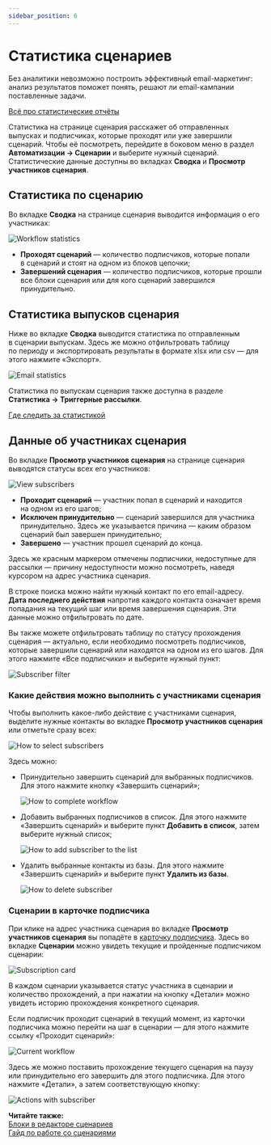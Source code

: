 ```yaml
---
sidebar_position: 6
---
```


# Статистика сценариев

Без аналитики невозможно построить эффективный email-маркетинг: анализ результатов поможет понять, решают&nbsp;ли email-кампании поставленные задачи.

[Всё про статистические отчёты](https://docs.sendsay.ru/statistics/all-about-campaign-reports/)

Статистика на&nbsp;странице сценария расскажет об&nbsp;отправленных выпусках и&nbsp;подписчиках, которые проходят или уже завершили сценарий. Чтобы её&nbsp;посмотреть, перейдите в&nbsp;боковом меню в&nbsp;раздел **Автоматизации&nbsp;&rarr; Сценарии** и&nbsp;выберите нужный сценарий. Статистические данные доступны во&nbsp;вкладках **Сводка** и&nbsp;**Просмотр участников сценария**.

## Статистика по&nbsp;сценарию

Во&nbsp;вкладке **Сводка** на&nbsp;странице сценария выводится информация о&nbsp;его участниках:

![Workflow statistics](/img/automations/automation-with-workflows/statistics/workflow-statistics.png)

- **Проходят сценарий**&nbsp;&mdash; количество подписчиков, которые попали в&nbsp;сценарий и&nbsp;стоят на&nbsp;одном из&nbsp;блоков цепочки;
- **Завершений сценария**&nbsp;&mdash; количество подписчиков, которые прошли все блоки сценария или для кого сценарий завершился принудительно.

## Статистика выпусков сценария

Ниже во&nbsp;вкладке **Сводка** выводится статистика по&nbsp;отправленным в&nbsp;сценарии выпускам. Здесь&nbsp;же можно отфильтровать таблицу по&nbsp;периоду и&nbsp;экспортировать результаты в&nbsp;формате xlsx или csv&nbsp;&mdash; для этого нажмите &laquo;Экспорт&raquo;.

![Email statistics](/img/automations/automation-with-workflows/statistics/email-statistics.png)

Статистика по&nbsp;выпускам сценария также доступна в&nbsp;разделе **Статистика &rarr; Триггерные рассылки**.

[Где следить за статистикой](https://docs.sendsay.ru/statistics/where-to-track-statistics)

## Данные об&nbsp;участниках сценария

Во&nbsp;вкладке **Просмотр участников сценария** на&nbsp;странице сценария выводятся статусы всех его участников:

![View subscribers](/img/automations/automation-with-workflows/statistics/member-preview.png)

- **Проходит сценарий**&nbsp;&mdash; участник попал в&nbsp;сценарий и&nbsp;находится на&nbsp;одном из&nbsp;его шагов;
- **Исключен принудительно**&nbsp;&mdash; сценарий завершился для участника принудительно. Здесь&nbsp;же указывается причина&nbsp;&mdash; каким образом сценарий был завершен принудительно;
- **Завершено**&nbsp;&mdash; участник прошел сценарий до&nbsp;конца.

Здесь же красным маркером отмечены подписчики, недоступные для рассылки — причину недоступности можно посмотреть, наведя курсором на адрес участника сценария.

В&nbsp;строке поиска можно найти нужный контакт по&nbsp;его email-адресу. **Дата последнего действия** напротив каждого контакта означает время попадания на&nbsp;текущий шаг или время завершения сценария. Эти данные можно отфильтровать по&nbsp;дате.

Вы&nbsp;также можете отфильтровать таблицу по&nbsp;статусу прохождения сценария&nbsp;&mdash; актуально, если необходимо посмотреть подписчиков, которые завершили сценарий или находятся на&nbsp;одном из&nbsp;его шагов. Для этого нажмите «Все подписчики» и&nbsp;выберите нужный пункт:

![Subscriber filter](/img/automations/automation-with-workflows/statistics/subscriber-filter.png)

### Какие действия можно выполнить с&nbsp;участниками сценария

Чтобы выполнить какое-либо действие с&nbsp;участниками сценария, выделите нужные контакты во&nbsp;вкладке **Просмотр участников сценария** или отметьте сразу всех:

![How to select subscribers](/img/automations/automation-with-workflows/statistics/how-to-select-subscribers.png)

Здесь можно:

- Принудительно завершить сценарий для выбранных подписчиков. Для этого нажмите кнопку &laquo;Завершить сценарий&raquo;;

  ![How to complete workflow](/img/automations/automation-with-workflows/statistics/how-to-complete-workflow.png)

- Добавить выбранных подписчиков в&nbsp;список. Для этого нажмите &laquo;Завершить сценарий&raquo; и&nbsp;выберите пункт **Добавить в&nbsp;список**, затем выберите нужный список;

  ![How to add subscriber to the list](/img/automations/automation-with-workflows/statistics/how-to-add-subscriber-to-the-list.png)

- Удалить выбранные контакты из&nbsp;базы. Для этого нажмите &laquo;Завершить сценарий&raquo; и&nbsp;выберите пункт **Удалить из&nbsp;базы**.

  ![How to delete subscriber](/img/automations/automation-with-workflows/statistics/how-to-delete-subscriber.png)

### Сценарии в карточке подписчика

При клике на адрес участника сценария во&nbsp;вкладке **Просмотр участников сценария** вы попадёте в [карточку подписчика](https://docs.sendsay.ru/subscribers/subscriber-data/subscriber-profile). Здесь во вкладке **Сценарии** можно увидеть текущие и пройденные подписчиком сценарии:

![Subscription card](/img/automations/automation-with-workflows/statistics/subscription-card.png)

В каждом сценарии указывается статус участника в сценарии и количество прохождений, а при нажатии на кнопку «Детали» можно увидеть историю прохождения конкретного сценария.

Если подписчик проходит сценарий в текущий момент, из карточки подписчика можно перейти на шаг в сценарии — для этого нажмите ссылку «Проходит сценарий»:

![Current workflow](/img/automations/automation-with-workflows/statistics/current-workflow.png)

Здесь же можно поставить прохождение текущего сценария на паузу или принудительно его завершить для этого подписчика. Для этого нажмите «Детали», а затем соответствующую кнопку:

![Actions with subscriber](/img/automations/automation-with-workflows/statistics/actions-with-subscriber.png)

**Читайте также:**<br/>
[Блоки в редакторе сценариев](https://docs.sendsay.ru/automations/automation-with-workflows/workflow-blocks)<br/>
[Гайд по работе со сценариями](https://docs.sendsay.ru/automations/automation-with-workflows/workflow-guide)
